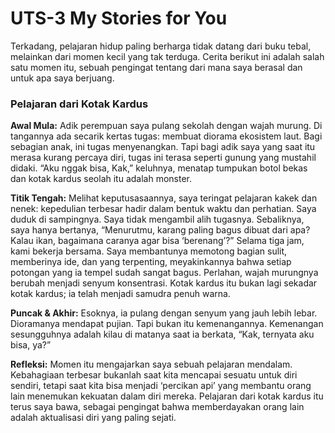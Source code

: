 # UTS-3 My Stories for You

Terkadang, pelajaran hidup paling berharga tidak datang dari buku tebal, melainkan dari momen kecil yang tak terduga. Cerita berikut ini adalah salah satu momen itu, sebuah pengingat tentang dari mana saya berasal dan untuk apa saya berjuang.

### Pelajaran dari Kotak Kardus

**Awal Mula:** Adik perempuan saya pulang sekolah dengan wajah murung. Di tangannya ada secarik kertas tugas: membuat diorama ekosistem laut. Bagi sebagian anak, ini tugas menyenangkan. Tapi bagi adik saya yang saat itu merasa kurang percaya diri, tugas ini terasa seperti gunung yang mustahil didaki. "Aku nggak bisa, Kak," keluhnya, menatap tumpukan botol bekas dan kotak kardus seolah itu adalah monster.

**Titik Tengah:** Melihat keputusasaannya, saya teringat pelajaran kakek dan nenek: kepedulian terbesar hadir dalam bentuk waktu dan perhatian. Saya duduk di sampingnya. Saya tidak mengambil alih tugasnya. Sebaliknya, saya hanya bertanya, "Menurutmu, karang paling bagus dibuat dari apa? Kalau ikan, bagaimana caranya agar bisa 'berenang'?" Selama tiga jam, kami bekerja bersama. Saya membantunya memotong bagian sulit, memberinya ide, dan yang terpenting, meyakinkannya bahwa setiap potongan yang ia tempel sudah sangat bagus. Perlahan, wajah murungnya berubah menjadi senyum konsentrasi. Kotak kardus itu bukan lagi sekadar kotak kardus; ia telah menjadi samudra penuh warna.

**Puncak & Akhir:** Esoknya, ia pulang dengan senyum yang jauh lebih lebar. Dioramanya mendapat pujian. Tapi bukan itu kemenangannya. Kemenangan sesungguhnya adalah kilau di matanya saat ia berkata, "Kak, ternyata aku bisa, ya?"

**Refleksi:** Momen itu mengajarkan saya sebuah pelajaran mendalam. Kebahagiaan terbesar bukanlah saat kita mencapai sesuatu untuk diri sendiri, tetapi saat kita bisa menjadi 'percikan api' yang membantu orang lain menemukan kekuatan dalam diri mereka. Pelajaran dari kotak kardus itu terus saya bawa, sebagai pengingat bahwa memberdayakan orang lain adalah aktualisasi diri yang paling sejati.